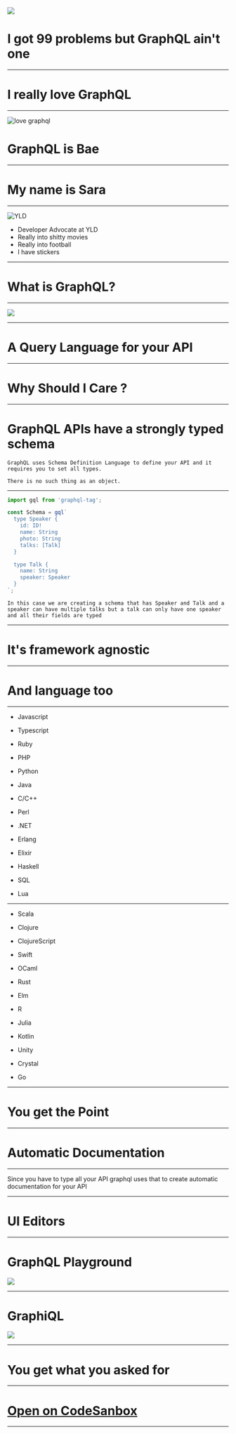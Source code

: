 

<IMG src="/images/jay-z.jpeg"/>

# I got 99 problems but GraphQL ain't one

---

# I really love GraphQL

---



![love graphql](/images/me.jpg)

# GraphQL is Bae


---

# My name is Sara

---



![YLD](/images/yld.gif)

* Developer Advocate at YLD
* Really into shitty movies
* Really into football
* I have stickers

---

# What is GraphQL?

---

<Image src="/images/graphql.png" />

---

# A Query Language for your API

---

# Why Should I Care ?

---

# GraphQL APIs have a strongly typed schema

```notes
GraphQL uses Schema Definition Language to define your API and it requires you to set all types.

There is no such thing as an object.
```

---

```js
import gql from 'graphql-tag';

const Schema = gql`
  type Speaker {
    id: ID!
    name: String
    photo: String
    talks: [Talk]
  }

  type Talk {
    name: String
    speaker: Speaker
  }
`;
```

```notes
In this case we are creating a schema that has Speaker and Talk and a speaker can have multiple talks but a talk can only have one speaker and all their fields are typed
```

---

# It's framework agnostic

---

# And language too

---


- Javascript
- Typescript
- Ruby
- PHP
- Python
- Java
- C/C++


- Perl
- .NET
- Erlang
- Elixir
- Haskell
- SQL
- Lua

---


- Scala
- Clojure
- ClojureScript
- Swift
- OCaml
- Rust
- Elm


- R
- Julia
- Kotlin
- Unity
- Crystal
- Go

---

# You get the Point

---

# Automatic Documentation

---

Since you have to type all your API graphql uses that to create automatic documentation for your API

---

# UI Editors

---

# GraphQL Playground

<IMG src="https://camo.githubusercontent.com/1a26385e3543849c561cfafd0c25de791a635570/68747470733a2f2f692e696d6775722e636f6d2f41453557364f572e706e67" />

---

# GraphiQL

<IMG src="https://github.com/graphql/graphiql/raw/master/resources/graphiql.png" />

---

# You get what you asked for

---

# [Open on CodeSanbox](https://mq61mzo28p.codesandbox.io/)

---
